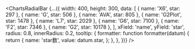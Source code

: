 <ChartsRadialBar {...({
    width: 400,
    height: 300,
    data: [
      { name: 'X6', star: 297 },
      { name: 'G', star: 506 },
      { name: 'AVA', star: 805 },
      { name: 'G2Plot', star: 1478 },
      { name: 'L7', star: 2029 },
      { name: 'G6', star: 7100 },
      { name: 'F2', star: 7346 },
      { name: 'G2', star: 10178 },
    ],
    xField: 'name',
    yField: 'star',
    radius: 0.8,
    innerRadius: 0.2,
    tooltip: {
      formatter: function formatter(datum) {
        return {
          name: 'star数',
          value: datum.star,
        };
      },
    },
})} />